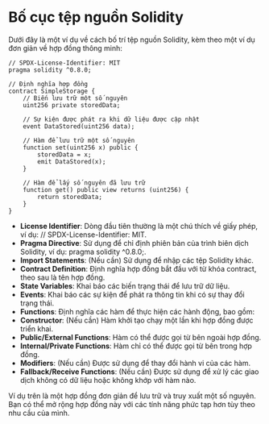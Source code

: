 # Bố cục tệp nguồn Solidity


<YouTubePlayer videoId="WhjUzqGXHdc"/>

Dưới đây là một ví dụ về cách bố trí tệp nguồn Solidity, kèm theo một ví dụ đơn giản về hợp đồng thông minh:

```solidity
// SPDX-License-Identifier: MIT
pragma solidity ^0.8.0;

// Định nghĩa hợp đồng
contract SimpleStorage {
    // Biến lưu trữ một số nguyên
    uint256 private storedData;

    // Sự kiện được phát ra khi dữ liệu được cập nhật
    event DataStored(uint256 data);

    // Hàm để lưu trữ một số nguyên
    function set(uint256 x) public {
        storedData = x;
        emit DataStored(x);
    }

    // Hàm để lấy số nguyên đã lưu trữ
    function get() public view returns (uint256) {
        return storedData;
    }
}
```

- **License Identifier**: Dòng đầu tiên thường là một chú thích về giấy phép, ví dụ: // SPDX-License-Identifier: MIT.
- **Pragma Directive**: Sử dụng để chỉ định phiên bản của trình biên dịch Solidity, ví dụ: pragma solidity ^0.8.0;.
- **Import Statements**: (Nếu cần) Sử dụng để nhập các tệp Solidity khác.
- **Contract Definition**: Định nghĩa hợp đồng bắt đầu với từ khóa contract, theo sau là tên hợp đồng.
- **State Variables**: Khai báo các biến trạng thái để lưu trữ dữ liệu.
- **Events**: Khai báo các sự kiện để phát ra thông tin khi có sự thay đổi trạng thái.
- **Functions**: Định nghĩa các hàm để thực hiện các hành động, bao gồm:
- **Constructor**: (Nếu cần) Hàm khởi tạo chạy một lần khi hợp đồng được triển khai.
- **Public/External Functions**: Hàm có thể được gọi từ bên ngoài hợp đồng.
- **Internal/Private Functions**: Hàm chỉ có thể được gọi từ bên trong hợp đồng.
- **Modifiers**: (Nếu cần) Được sử dụng để thay đổi hành vi của các hàm.
- **Fallback/Receive Functions**: (Nếu cần) Được sử dụng để xử lý các giao dịch không có dữ liệu hoặc không khớp với hàm nào.

Ví dụ trên là một hợp đồng đơn giản để lưu trữ và truy xuất một số nguyên. Bạn có thể mở rộng hợp đồng này với các tính năng phức tạp hơn tùy theo nhu cầu của mình.